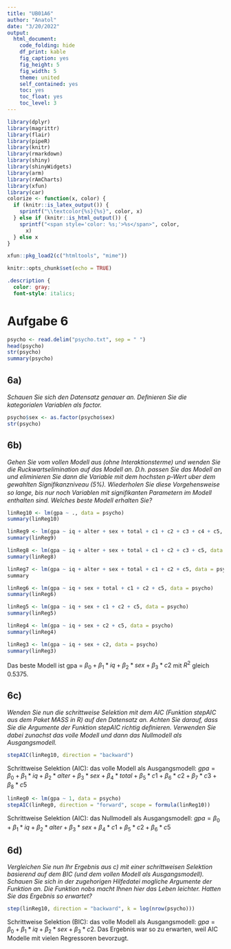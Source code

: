 ```yaml
---
title: "UB01A6"
author: "Anatol"
date: "3/20/2022"
output:
  html_document:
    code_folding: hide
    df_print: kable
    fig_caption: yes
    fig_height: 5
    fig_width: 5
    theme: united
    self_contained: yes
    toc: yes
    toc_float: yes
    toc_level: 3
---
```


```r
library(dplyr)
library(magrittr)
library(flair)
library(pipeR)
library(knitr)
library(rmarkdown)
library(shiny)
library(shinyWidgets)
library(arm)
library(rAmCharts)
library(xfun)
library(car)
colorize <- function(x, color) {
  if (knitr::is_latex_output()) {
    sprintf("\\textcolor{%s}{%s}", color, x)
  } else if (knitr::is_html_output()) {
    sprintf("<span style='color: %s;'>%s</span>", color, 
      x)
  } else x
}

xfun::pkg_load2(c("htmltools", "mime"))
```

```r
knitr::opts_chunk$set(echo = TRUE)
```

```css
.description {
  color: gray;
  font-style: italics;
```

# Aufgabe 6

```r
psycho <- read.delim("psycho.txt", sep = " ")
head(psycho)
str(psycho)
summary(psycho)
```

## 6a)
*Schauen Sie sich den Datensatz genauer an. Deﬁnieren Sie die kategorialen Variablen als factor.*

```r
psycho$sex <- as.factor(psycho$sex)
str(psycho)

```

## 6b)
*Gehen Sie vom vollen Modell aus (ohne Interaktionsterme) und wenden Sie die Ruckwartselimination auf das Modell an. D.h. passen Sie das Modell an und eliminieren Sie dann die Variable mit dem hochsten p-Wert
uber dem gewahlten Signiﬁkanzniveau (5%). Wiederholen Sie diese Vorgehensweise so lange, bis nur noch Variablen mit signiﬁkanten Parametern im Modell enthalten sind. Welches beste Modell erhalten Sie?*
```r
linReg10 <- lm(gpa ~ ., data = psycho)
summary(linReg10)

linReg9 <- lm(gpa ~ iq + alter + sex + total + c1 + c2 + c3 + c4 + c5, data = psycho)
summary(linReg9)

linReg8 <- lm(gpa ~ iq + alter + sex + total + c1 + c2 + c3 + c5, data = psycho)
summary(linReg8)

linReg7 <- lm(gpa ~ iq + alter + sex + total + c1 + c2 + c5, data = psycho)
summary

linReg6 <- lm(gpa ~ iq + sex + total + c1 + c2 + c5, data = psycho)
summary(linReg6)

linReg5 <- lm(gpa ~ iq + sex + c1 + c2 + c5, data = psycho)
summary(linReg5)

linReg4 <- lm(gpa ~ iq + sex + c2 + c5, data = psycho)
summary(linReg4)

linReg3 <- lm(gpa ~ iq + sex + c2, data = psycho)
summary(linReg3)
```

Das beste Modell ist gpa = $β_0 + β_1*iq + β_2*sex + β_3*c2$ mit $R^2$ gleich 0.5375.

## 6c)
*Wenden Sie nun die schrittweise Selektion mit dem AIC (Funktion stepAIC aus dem Paket MASS in R) auf den Datensatz an. Achten Sie darauf, dass Sie die Argumente der Funktion stepAIC richtig deﬁnieren. Verwenden Sie dabei zunachst das volle Modell und dann das Nullmodell als Ausgangsmodell.*

```r
stepAIC(linReg10, direction = "backward")
```

Schrittweise Selektion (AIC): das volle Modell als Ausgangsmodell: $gpa = β_0 + β_1*iq + β_2*alter + β_3*sex + β_4*total + β_5*c1 + β_6*c2 + β_7*c3 + β_8*c5$

```r
linReg0 <- lm(gpa ~ 1, data = psycho)
stepAIC(linReg0, direction = "forward", scope = formula(linReg10))

```
Schrittweise Selektion (AIC): das Nullmodell als Ausgangsmodell: $gpa = β_0 + β_1*iq + β_2*alter + β_3*sex + β_4*c1 + β_5*c2 + β_6*c5$

## 6d)
*Vergleichen Sie nun Ihr Ergebnis aus c) mit einer schrittweisen Selektion basierend auf dem BIC (und dem vollen Modell als Ausgangsmodell). Schauen Sie sich in der zugehorigen Hilfedatei mogliche Argumente der Funktion an. Die Funktion nobs macht Ihnen hier das Leben leichter. Hatten Sie das Ergebnis so erwartet?*
```r
step(linReg10, direction = "backward", k = log(nrow(psycho)))
```

Schrittweise Selektion (BIC): das volle Modell als Ausgangsmodell: $gpa = β_0 + β_1*iq + β_2*sex + β_3*c2$. 
Das Ergebnis war so zu erwarten, weil AIC Modelle mit vielen Regressoren bevorzugt.